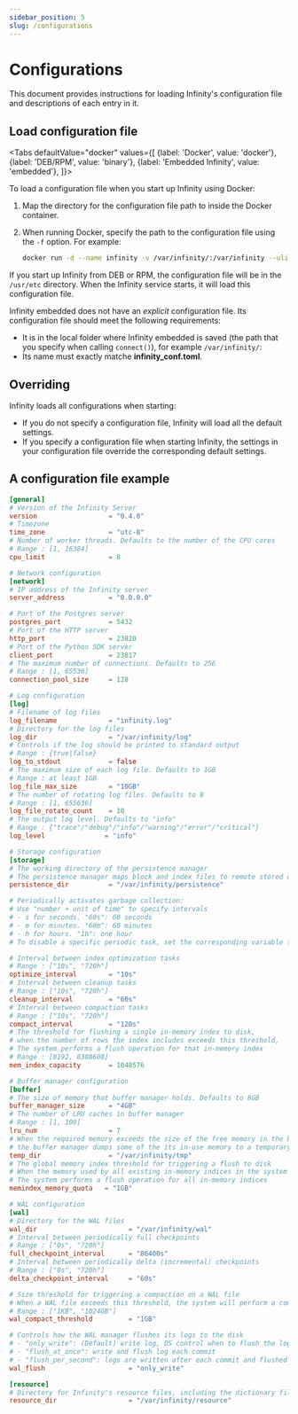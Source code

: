 ```yaml
---
sidebar_position: 5
slug: /configurations
---
```


# Configurations

This document provides instructions for loading Infinity's configuration file and descriptions of each entry in it.


## Load configuration file


<Tabs
  defaultValue="docker"
  values={[
    {label: 'Docker', value: 'docker'},
    {label: 'DEB/RPM', value: 'binary'},
    {label: 'Embedded Infinity', value: 'embedded'},
  ]}>
  <TabItem value="docker">

To load a configuration file when you start up Infinity using Docker:

1. Map the directory for the configuration file path to inside the Docker container.
2. When running Docker, specify the path to the configuration file using the `-f` option. For example: 

   ```bash
   docker run -d --name infinity -v /var/infinity/:/var/infinity --ulimit nofile=500000:500000 --network=host infiniflow/infinity:nightly -f /var/infinity/infinity_conf.toml
   ```

</TabItem>
  <TabItem value="binary">

If you start up Infinity from DEB or RPM, the configuration file will be in the `/usr/etc` directory. When the Infinity service starts, it will load this configuration file.

</TabItem>
  <TabItem value="embedded">

Infinity embedded does not have an *explicit* configuration file. Its configuration file should meet the following requirements:

- It is in the local folder where Infinity embedded is saved (the path that you specify when calling `connect()`), for example `/var/infinity/`:
- Its name must exactly matche **infinity_conf.toml**.

</TabItem>
</Tabs>


## Overriding

Infinity loads all configurations when starting: 

- If you do not specify a configuration file, Infinity will load all the default settings.
- If you specify a configuration file when starting Infinity, the settings in your configuration file override the corresponding default settings.

## A configuration file example


```toml
[general]
# Version of the Infinity Server
version                  = "0.4.0"
# Timezone
time_zone                = "utc-8"
# Number of worker threads. Defaults to the number of the CPU cores
# Range : [1, 16384]
cpu_limit                = 8

# Network configuration
[network]
# IP address of the Infinity server
server_address           = "0.0.0.0"

# Port of the Postgres server
postgres_port            = 5432
# Port of the HTTP server
http_port                = 23820
# Port of the Python SDK server
client_port              = 23817
# The maximum number of connections. Defaults to 256
# Range : [1, 65536]
connection_pool_size     = 128

# Log configuration
[log]
# Filename of log files
log_filename             = "infinity.log"
# Directory for the log files
log_dir                  = "/var/infinity/log"
# Controls if the log should be printed to standard output
# Range : {true|false} 
log_to_stdout            = false
# The maximum size of each log file. Defaults to 1GB
# Range : at least 1GB
log_file_max_size        = "10GB"
# The number of rotating log files. Defaults to 8
# Range : [1, 655636]
log_file_rotate_count    = 10
# The output log level. Defaults to "info"
# Range : {"trace"/"debug"/"info"/"warning"/"error"/"critical"}
log_level               = "info"

# Storage configuration
[storage]
# The working directory of the persistence manager
# The persistence manager maps block and index files to remote stored objects and manages the local cache
persistence_dir          = "/var/infinity/persistence"

# Periodically activates garbage collection:
# Use "number + unit of time" to specify intervals
# - s for seconds. "60s": 60 seconds
# - m for minutes. "60m": 60 minutes
# - h for hours. "1h": one hour
# To disable a specific periodic task, set the corresponding variable to "0s"

# Interval between index optimization tasks
# Range : ["10s", "720h"]
optimize_interval        = "10s"
# Interval between cleanup tasks
# Range : ["10s", "720h"]
cleanup_interval         = "60s"
# Interval between compaction tasks
# Range : ["10s", "720h"]
compact_interval         = "120s"
# The threshold for flushing a single in-memory index to disk,
# when the number of rows the index includes exceeds this threshold,
# The system performs a flush operation for that in-memory index
# Range : [8192, 8388608]
mem_index_capacity       = 1048576

# Buffer manager configuration
[buffer]
# The size of memory that buffer manager holds. Defaults to 8GB
buffer_manager_size      = "4GB"
# The number of LRU caches in buffer manager
# Range : [1, 100]
lru_num                  = 7
# When the required memory exceeds the size of the free memory in the buffer manager,
# the buffer manager dumps some of the its in-use memory to a temporary storage path specified by temp_dir
temp_dir                 = "/var/infinity/tmp"
# The global memory index threshold for triggering a flush to disk
# When the memory used by all existing in-memory indices in the system exceeds this threshold,
# The system performs a flush operation for all in-memory indices
memindex_memory_quota   = "1GB"

# WAL configuration
[wal]
# Directory for the WAL files
wal_dir                       = "/var/infinity/wal"
# Interval between periodically full checkpoints
# Range : ["0s", "720h"]
full_checkpoint_interval      = "86400s"
# Interval between periodically delta (incremental) checkpoints
# Range : ["0s", "720h"]
delta_checkpoint_interval     = "60s"

# Size threshold for triggering a compaction on a WAL file
# When a WAL file exceeds this threshold, the system will perform a compaction on it
# Range : ["1KB", "1024GB"]
wal_compact_threshold         = "1GB"

# Controls how the WAL manager flushes its logs to the disk
# - "only_write": (Default) write log, OS control when to flush the log
# - "flush_at_once": write and flush log each commit
# - "flush_per_second": logs are written after each commit and flushed to disk per second
wal_flush                     = "only_write"

[resource]
# Directory for Infinity's resource files, including the dictionary files used by the analyzer
resource_dir                  = "/var/infinity/resource"
```
